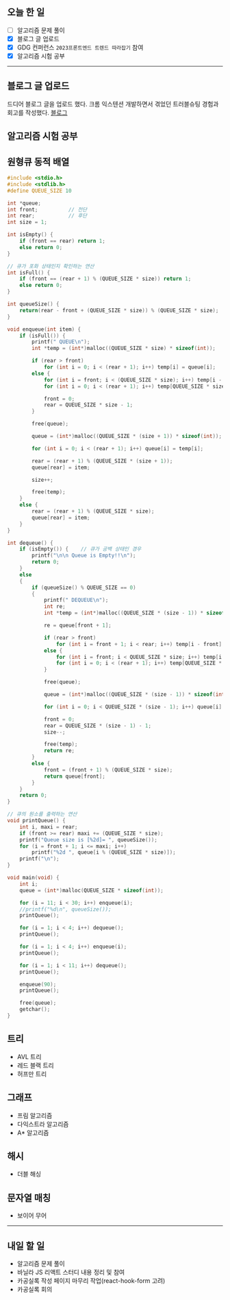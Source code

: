 ## 오늘 한 일

- [ ] 알고리즘 문제 풀이
- [x] 블로그 글 업로드
- [x] GDG 컨퍼런스 `2023프론트엔드 트렌드 따라잡기` 참여
- [x] 알고리즘 시험 공부

---

## 블로그 글 업로드

드디어 블로그 글을 업로드 했다.
크롬 익스텐션 개발하면서 겪었던 트러블슈팅 경험과 회고를 작성했다. [블로그](https://kang-ju.tistory.com/17)

## 알고리즘 시험 공부

## 원형큐 동적 배열

```c
#include <stdio.h>
#include <stdlib.h>
#define QUEUE_SIZE 10

int *queue;
int	front;			// 전단
int	rear;			// 후단
int size = 1;

int isEmpty() {
	if (front == rear) return 1;
	else return 0;
}

// 큐가 포화 상태인지 확인하는 연산
int isFull() {
	if (front == (rear + 1) % (QUEUE_SIZE * size)) return 1;
	else return 0;
}

int queueSize() {
	return(rear - front + (QUEUE_SIZE * size)) % (QUEUE_SIZE * size);
}

void enqueue(int item) {
	if (isFull()) {
		printf(" QUEUE\n");
		int *temp = (int*)malloc((QUEUE_SIZE * size) * sizeof(int));

		if (rear > front)
			for (int i = 0; i < (rear + 1); i++) temp[i] = queue[i];
		else {
			for (int i = front; i < (QUEUE_SIZE * size); i++) temp[i - front] = queue[i];
			for (int i = 0; i < (rear + 1); i++) temp[QUEUE_SIZE * size - (rear + 1) + i] = queue[i];

			front = 0;
			rear = QUEUE_SIZE * size - 1;
		}

		free(queue);

		queue = (int*)malloc((QUEUE_SIZE * (size + 1)) * sizeof(int));

		for (int i = 0; i < (rear + 1); i++) queue[i] = temp[i];

		rear = (rear + 1) % (QUEUE_SIZE * (size + 1));
		queue[rear] = item;

		size++;

		free(temp);
	}
	else {
		rear = (rear + 1) % (QUEUE_SIZE * size);
		queue[rear] = item;
	}
}

int dequeue() {
	if (isEmpty()) {	// 큐가 공백 상태인 경우
		printf("\n\n Queue is Empty!!\n");
		return 0;
	}
	else
	{
		if (queueSize() % QUEUE_SIZE == 0)
		{
			printf(" DEQUEUE\n");
			int re;
			int *temp = (int*)malloc((QUEUE_SIZE * (size - 1)) * sizeof(int));

			re = queue[front + 1];

			if (rear > front)
				for (int i = front + 1; i < rear; i++) temp[i - front] = queue[i + 1];
			else {
				for (int i = front; i < QUEUE_SIZE * size; i++) temp[i - front] = queue[i + 1];
				for (int i = 0; i < (rear + 1); i++) temp[QUEUE_SIZE * (size - 1) - (rear + 1) + i] = queue[i];
			}

			free(queue);

			queue = (int*)malloc((QUEUE_SIZE * (size - 1)) * sizeof(int));

			for (int i = 0; i < QUEUE_SIZE * (size - 1); i++) queue[i] = temp[i];

			front = 0;
			rear = QUEUE_SIZE * (size - 1) - 1;
			size--;

			free(temp);
			return re;
		}
		else {
			front = (front + 1) % (QUEUE_SIZE * size);
			return queue[front];
		}
	}
	return 0;
}

// 큐의 원소를 출력하는 연산
void printQueue() {
	int i, maxi = rear;
	if (front >= rear) maxi += (QUEUE_SIZE * size);
	printf("Queue size is [%2d]= ", queueSize());
	for (i = front + 1; i <= maxi; i++)
		printf("%2d ", queue[i % (QUEUE_SIZE * size)]);
	printf("\n");
}

void main(void) {
	int i;
	queue = (int*)malloc(QUEUE_SIZE * sizeof(int));

	for (i = 11; i < 30; i++) enqueue(i);
	//printf("%d\n", queueSize());
	printQueue();

	for (i = 1; i < 4; i++) dequeue();
	printQueue();

	for (i = 1; i < 4; i++) enqueue(i);
	printQueue();

	for (i = 1; i < 11; i++) dequeue();
	printQueue();

	enqueue(90);
	printQueue();

	free(queue);
	getchar();
}
```

## 트리

- AVL 트리
- 레드 블랙 트리
- 허프만 트리

## 그래프

- 프림 알고리즘
- 다익스트라 알고리즘
- A\* 알고리즘

## 해시

- 더블 해싱

## 문자열 매칭

- 보이어 무어

---

## 내일 할 일

- 알고리즘 문제 풀이
- 바닐라 JS 리액트 스터디 내용 정리 및 참여
- 카공실록 작성 페이지 마무리 작업(react-hook-form 고려)
- 카공실록 회의
